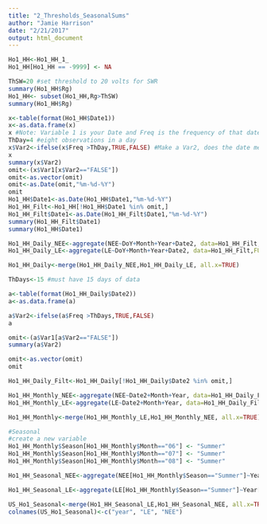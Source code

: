 ```yaml
---
title: "2_Thresholds_SeasonalSums"
author: "Jamie Harrison"
date: "2/21/2017"
output: html_document
---
```


```r
Ho1_HH<-Ho1_HH_1_
Ho1_HH[Ho1_HH == -9999] <- NA

ThSW=20 #set threshold to 20 volts for SWR
summary(Ho1_HH$Rg)
Ho1_HH<- subset(Ho1_HH,Rg>ThSW)
summary(Ho1_HH$Rg)

```
```r
x<-table(format(Ho1_HH$Date1))
x<-as.data.frame(x)
x #Note: Variable 1 is your Date and Freq is the frequency of that date in the df
ThDay=4 #eight observations in a day
x$Var2<-ifelse(x$Freq >ThDay,TRUE,FALSE) #Make a Var2, does the date meet our threshold?
x
summary(x$Var2)
omit<-(x$Var1[x$Var2=="FALSE"])
omit<-as.vector(omit)
omit<-as.Date(omit,"%m-%d-%Y")
omit
Ho1_HH$Date1<-as.Date(Ho1_HH$Date1,"%m-%d-%Y")
Ho1_HH_Filt<-Ho1_HH[!Ho1_HH$Date1 %in% omit,]
Ho1_HH_Filt$Date1<-as.Date(Ho1_HH_Filt$Date1,"%m-%d-%Y")
summary(Ho1_HH_Filt$Date1)
summary(Ho1_HH$Date1)

```

```r
Ho1_HH_Daily_NEE<-aggregate(NEE~DoY+Month+Year+Date2, data=Ho1_HH_Filt,FUN=mean)
Ho1_HH_Daily_LE<-aggregate(LE~DoY+Month+Year+Date2, data=Ho1_HH_Filt,FUN=mean)

Ho1_HH_Daily<-merge(Ho1_HH_Daily_NEE,Ho1_HH_Daily_LE, all.x=TRUE)
```

```r

ThDays<-15 #must have 15 days of data

a<-table(format(Ho1_HH_Daily$Date2))
a<-as.data.frame(a)

a$Var2<-ifelse(a$Freq >ThDays,TRUE,FALSE)
a

omit<-(a$Var1[a$Var2=="FALSE"])
summary(a$Var2)

omit<-as.vector(omit)
omit

Ho1_HH_Daily_Filt<-Ho1_HH_Daily[!Ho1_HH_Daily$Date2 %in% omit,]
```

```r
Ho1_HH_Monthly_NEE<-aggregate(NEE~Date2+Month+Year, data=Ho1_HH_Daily_Filt,FUN=mean)
Ho1_HH_Monthly_LE<-aggregate(LE~Date2+Month+Year, data=Ho1_HH_Daily_Filt,FUN=mean)

Ho1_HH_Monthly<-merge(Ho1_HH_Monthly_LE,Ho1_HH_Monthly_NEE, all.x=TRUE)

```

```r
#Seasonal
#create a new variable
Ho1_HH_Monthly$Season[Ho1_HH_Monthly$Month=="06"] <- "Summer"
Ho1_HH_Monthly$Season[Ho1_HH_Monthly$Month=="07"] <- "Summer"
Ho1_HH_Monthly$Season[Ho1_HH_Monthly$Month=="08"] <- "Summer"

Ho1_HH_Seasonal_NEE<-aggregate(NEE[Ho1_HH_Monthly$Season=="Summer"]~Year[Ho1_HH_Monthly$Season=="Summer"], data=Ho1_HH_Monthly,FUN=mean)

Ho1_HH_Seasonal_LE<-aggregate(LE[Ho1_HH_Monthly$Season=="Summer"]~Year[Ho1_HH_Monthly$Season=="Summer"], data=Ho1_HH_Monthly,FUN=mean)

US_Ho1_Seasonal<-merge(Ho1_HH_Seasonal_LE,Ho1_HH_Seasonal_NEE, all.x=TRUE)
colnames(US_Ho1_Seasonal)<-c("year", "LE", "NEE")

```
